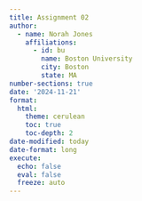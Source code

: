 ```yaml
---
title: Assignment 02
author:
  - name: Norah Jones
    affiliations:
      - id: bu
        name: Boston University
        city: Boston
        state: MA
number-sections: true
date: '2024-11-21'
format:
  html:
    theme: cerulean
    toc: true
    toc-depth: 2
date-modified: today
date-format: long
execute:
  echo: false
  eval: false
  freeze: auto
---
```

